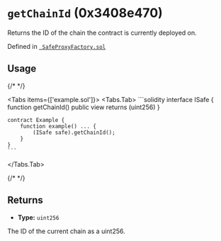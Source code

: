 



# `getChainId` (0x3408e470)



Returns the ID of the chain the contract is currently deployed on.




Defined in [` SafeProxyFactory.sol`](https://github.com/safe-global/safe-smart-account/tree/v1.4.1/contracts/proxies/SafeProxyFactory.sol#L117)


## Usage

{/* <!-- vale off --> */}

<Tabs items={['example.sol']}>
  <Tabs.Tab>
    ```solidity
    interface ISafe {
        function getChainId() public view returns (uint256)
    }

    contract Example {
        function example() ... {
            (ISafe safe).getChainId();
        }
    }
    ```
  </Tabs.Tab>
</Tabs>

{/* <!-- vale on --> */}

## Returns



  - **Type:** `uint256`

  The ID of the current chain as a uint256.







